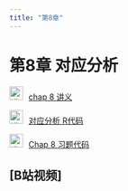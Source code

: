 ```yaml
---
title: "第8章"
---
```


# 第8章 对应分析

<img src="img/teacher.png" alt="讲义" style="width: 24px; height: 24px;margin-right: 10px">[chap 8 讲义](https://lizongzhang.github.io/mvs/chap8.html)

<img src="img/code.png" alt="讲义" style="width: 24px; height: 24px;margin-right: 10px">[对应分析 R代码](https://lizongzhang.github.io/mvs/8CA.html)
    
<img src="img/code.png" alt="讲义" style="width: 24px; height: 24px;margin-right: 10px">[Chap 8 习题代码](https://lizongzhang.github.io/mvs/8CAex.html)
        
##  [B站视频]<To be update>
  
